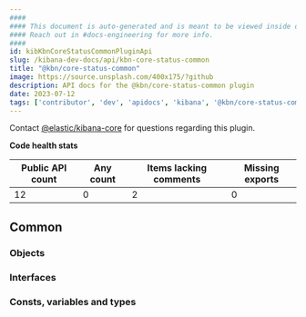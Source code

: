 ```yaml
---
####
#### This document is auto-generated and is meant to be viewed inside our experimental, new docs system.
#### Reach out in #docs-engineering for more info.
####
id: kibKbnCoreStatusCommonPluginApi
slug: /kibana-dev-docs/api/kbn-core-status-common
title: "@kbn/core-status-common"
image: https://source.unsplash.com/400x175/?github
description: API docs for the @kbn/core-status-common plugin
date: 2023-07-12
tags: ['contributor', 'dev', 'apidocs', 'kibana', '@kbn/core-status-common']
---
```




Contact [@elastic/kibana-core](https://github.com/orgs/elastic/teams/kibana-core) for questions regarding this plugin.

**Code health stats**

| Public API count  | Any count | Items lacking comments | Missing exports |
|-------------------|-----------|------------------------|-----------------|
| 12 | 0 | 2 | 0 |

## Common

### Objects
<DocDefinitionList data={kbnCoreStatusCommonObj.common.objects}/>

### Interfaces
<DocDefinitionList data={kbnCoreStatusCommonObj.common.interfaces}/>

### Consts, variables and types
<DocDefinitionList data={kbnCoreStatusCommonObj.common.misc}/>

